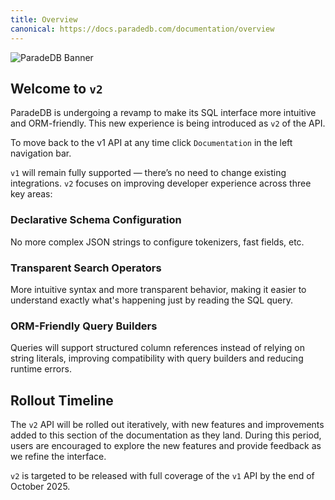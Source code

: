 ```yaml
---
title: Overview
canonical: https://docs.paradedb.com/documentation/overview
---
```


![ParadeDB Banner](/images/paradedb_v2_banner.png)

## Welcome to `v2`

ParadeDB is undergoing a revamp to make its SQL interface more intuitive and ORM-friendly.
This new experience is being introduced as `v2` of the API.

To move back to the v1 API at any time click `Documentation` in the left navigation bar.

`v1` will remain fully supported — there’s no need to change existing integrations.
`v2` focuses on improving developer experience across three key areas:

### Declarative Schema Configuration

No more complex JSON strings to configure tokenizers, fast fields, etc.

### Transparent Search Operators

More intuitive syntax and more transparent behavior, making it easier to understand exactly what's happening just by reading the SQL query.

### ORM-Friendly Query Builders

Queries will support structured column references instead of relying on string literals, improving compatibility with query builders and reducing runtime errors.

## Rollout Timeline

The `v2` API will be rolled out iteratively, with new features and improvements added to this section of the documentation as they land.
During this period, users are encouraged to explore the new features and provide feedback as we refine the interface.

`v2` is targeted to be released with full coverage of the `v1` API by the end of October 2025.
